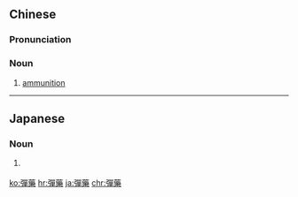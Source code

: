 {{also|弹药}}
==Chinese==
{{zh-forms|s=弹药}}

===Pronunciation===
{{zh-pron
|m=dànyào
|c=daan6-2 joek6
|cat=n
}}

===Noun===
{{zh-noun}}

# [[ammunition]]

{{zh-cat|Advanced}}

----

==Japanese==
{{ja-kanjitab|だん|やく|yomi=o}}

===Noun===
{{ja-noun|だんやく|shin=弾薬}}

# {{l|en|ammunition|id=articles used in charging firearms}} {{gloss|articles used in charging firearms and ordnance of all kinds}}

[[ko:彈藥]]
[[hr:彈藥]]
[[ja:彈藥]]
[[chr:彈藥]]